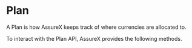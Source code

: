 
# Plan

A Plan is how AssureX keeps track of where currencies are allocated to.

To interact with the Plan API, AssureX provides the following methods.

<Cards num={4}>
  <Card title='GetById' href='/plan/getbyid' />
  <Card title='GetByEmail' href='/plan/getbyemail' />
  <Card title='Request' href='/plan/request' />
  <Card title='Create' href='/plan/create' />
</Cards>
